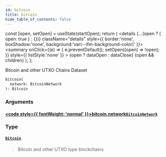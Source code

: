 ```yaml
---
id: bitcoin
title: bitcoin
hide_table_of_contents: false
---
```







  const [open, setOpen] = useState(startOpen);
  return (
    <details {...(open ? { open: true } : {})} className="details" style={{ border:'none', boxShadow:'none', background:'var(--ifm-background-color)' }}>
      <summary
        onClick={(e) => {
          e.preventDefault();
          setOpen((open) => !open);
        }}
        style={{ listStyle:'none' }}
      >
      {open ? dataOpen : dataClose}
      </summary>
      {open && children}
    </details>
  );
};








Bitcoin and other UTXO Chains Dataset


```graphql
bitcoin(
  network: BitcoinNetwork
): Bitcoin
```




### Arguments

#### [<code style={{ fontWeight: 'normal' }}>bitcoin.<b>network</b></code>](#)<Bullet />[`BitcoinNetwork`](/docs/graphql-reference/enums/bitcoin-network) <Badge class="badge badge--secondary" text="enum"/> 
> 
> 
> 
> 

### Type

#### [`Bitcoin`](/docs/graphql-reference/objects/bitcoin) <Badge class="badge badge--secondary" text="object"/> 
> 
> 
> Bitcoin and other UTXO type blockchains
> 



